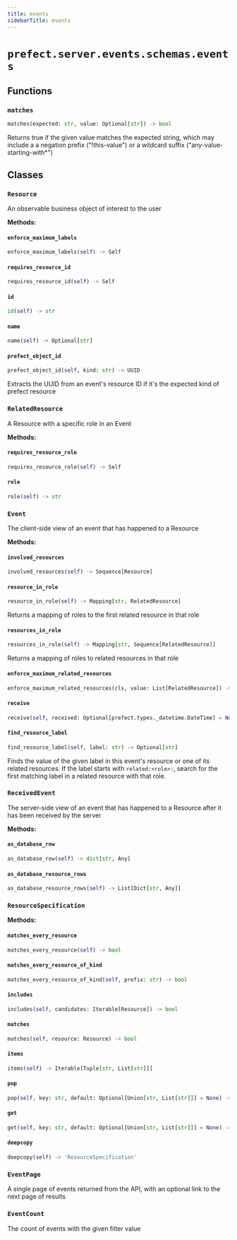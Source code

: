 ```yaml
---
title: events
sidebarTitle: events
---
```


# `prefect.server.events.schemas.events`

## Functions

### `matches`

```python
matches(expected: str, value: Optional[str]) -> bool
```


Returns true if the given value matches the expected string, which may
include a a negation prefix ("!this-value") or a wildcard suffix
("any-value-starting-with*")


## Classes

### `Resource`


An observable business object of interest to the user


**Methods:**

#### `enforce_maximum_labels`

```python
enforce_maximum_labels(self) -> Self
```

#### `requires_resource_id`

```python
requires_resource_id(self) -> Self
```

#### `id`

```python
id(self) -> str
```

#### `name`

```python
name(self) -> Optional[str]
```

#### `prefect_object_id`

```python
prefect_object_id(self, kind: str) -> UUID
```

Extracts the UUID from an event's resource ID if it's the expected kind
of prefect resource


### `RelatedResource`


A Resource with a specific role in an Event


**Methods:**

#### `requires_resource_role`

```python
requires_resource_role(self) -> Self
```

#### `role`

```python
role(self) -> str
```

### `Event`


The client-side view of an event that has happened to a Resource


**Methods:**

#### `involved_resources`

```python
involved_resources(self) -> Sequence[Resource]
```

#### `resource_in_role`

```python
resource_in_role(self) -> Mapping[str, RelatedResource]
```

Returns a mapping of roles to the first related resource in that role


#### `resources_in_role`

```python
resources_in_role(self) -> Mapping[str, Sequence[RelatedResource]]
```

Returns a mapping of roles to related resources in that role


#### `enforce_maximum_related_resources`

```python
enforce_maximum_related_resources(cls, value: List[RelatedResource]) -> List[RelatedResource]
```

#### `receive`

```python
receive(self, received: Optional[prefect.types._datetime.DateTime] = None) -> 'ReceivedEvent'
```

#### `find_resource_label`

```python
find_resource_label(self, label: str) -> Optional[str]
```

Finds the value of the given label in this event's resource or one of its
related resources.  If the label starts with `related:<role>:`, search for the
first matching label in a related resource with that role.


### `ReceivedEvent`


The server-side view of an event that has happened to a Resource after it has
been received by the server


**Methods:**

#### `as_database_row`

```python
as_database_row(self) -> dict[str, Any]
```

#### `as_database_resource_rows`

```python
as_database_resource_rows(self) -> List[Dict[str, Any]]
```

### `ResourceSpecification`

**Methods:**

#### `matches_every_resource`

```python
matches_every_resource(self) -> bool
```

#### `matches_every_resource_of_kind`

```python
matches_every_resource_of_kind(self, prefix: str) -> bool
```

#### `includes`

```python
includes(self, candidates: Iterable[Resource]) -> bool
```

#### `matches`

```python
matches(self, resource: Resource) -> bool
```

#### `items`

```python
items(self) -> Iterable[Tuple[str, List[str]]]
```

#### `pop`

```python
pop(self, key: str, default: Optional[Union[str, List[str]]] = None) -> Optional[List[str]]
```

#### `get`

```python
get(self, key: str, default: Optional[Union[str, List[str]]] = None) -> Optional[List[str]]
```

#### `deepcopy`

```python
deepcopy(self) -> 'ResourceSpecification'
```

### `EventPage`


A single page of events returned from the API, with an optional link to the
next page of results


### `EventCount`


The count of events with the given filter value

